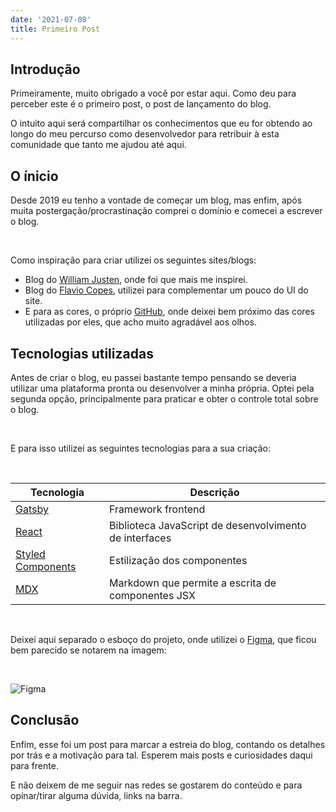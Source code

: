 ```yaml
---
date: '2021-07-08'
title: Primeiro Post
---
```



## Introdução 
Primeiramente, muito obrigado a você por estar aqui. 
Como deu para perceber este é o primeiro post, o post de lançamento do blog.

O intuito aqui será compartilhar os conhecimentos que eu for obtendo ao longo do meu percurso 
como desenvolvedor para retribuir à esta comunidade que tanto me ajudou até aqui.

## O ínicio

Desde 2019 eu tenho a vontade de começar um blog, mas enfim, após muita postergação/procrastinação comprei o domínio e comecei a escrever o blog.

<br/>

Como inspiração para criar utilizei os seguintes sites/blogs:
- Blog do [William Justen](https://willianjusten.com.br/), onde foi que mais me inspirei.
- Blog do [Flavio Copes](https://flaviocopes.com/), utilizei para complementar um pouco do UI do site.
- E para as cores, o próprio [GitHub](https://github.com/), onde deixei bem próximo das cores utilizadas por eles, que acho muito agradável aos olhos.

## Tecnologias utilizadas

Antes de criar o blog, eu passei bastante tempo pensando se deveria utilizar uma plataforma pronta ou desenvolver a minha própria. Optei pela segunda opção, principalmente para praticar e obter o controle total sobre o blog.

<br/>

E para isso utilizei as seguintes tecnologias para a sua criação:

<br />

Tecnologia                                         | Descrição
---------------------------------------------------|-----------
[Gatsby](https://www.gatsbyjs.com/)                | Framework frontend
[React](https://reactjs.org/)                      | Biblioteca JavaScript de desenvolvimento de interfaces
[Styled Components](https://styled-components.com/)| Estilização dos componentes
[MDX](https://mdxjs.com/)                          | Markdown que permite a escrita de componentes JSX

<br />

Deixei aqui separado o esboço do projeto, onde utilizei o [Figma](https://www.figma.com), que ficou bem parecido se notarem na imagem: 

<br /> 

![Figma](../src/images/2021-07-07-figma.png)


## Conclusão

Enfim, esse foi um post para marcar a estreia do blog, contando os detalhes por trás e a motivação para tal. Esperem mais posts e curiosidades daqui para frente.

E não deixem de me seguir nas redes se gostarem do conteúdo e para opinar/tirar alguma dúvida, links na barra. 

